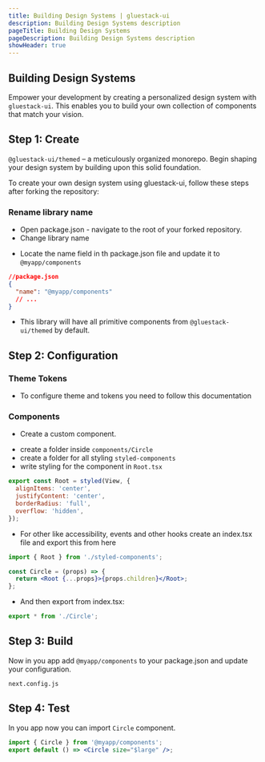 ```yaml
---
title: Building Design Systems | gluestack-ui
description: Building Design Systems description
pageTitle: Building Design Systems
pageDescription: Building Design Systems description
showHeader: true
---
```



<Meta title="Guides/Building Design Systems" />

## Building Design Systems

Empower your development by creating a personalized design system with `gluestack-ui`.
This enables you to build your own collection of components that match your vision.

## Step 1: Create

`@gluestack-ui/themed` – a meticulously organized monorepo. Begin shaping your design system by building upon this solid foundation.

To create your own design system using gluestack-ui, follow these steps after forking the repository:

### Rename library name

- Open package.json - navigate to the root of your forked repository.
- Change library name

* Locate the name field in th package.json file and update it to `@myapp/components`

```json
//package.json
{
  "name": "@myapp/components"
  // ...
}
```

- This library will have all primitive components from `@gluestack-ui/themed` by default.

## Step 2: Configuration

### Theme Tokens

- To configure theme and tokens you need to follow this documentation

### Components

- Create a custom component.

* create a folder inside `components/Circle`
* create a folder for all styling `styled-components`
* write styling for the component in `Root.tsx`

```jsx
export const Root = styled(View, {
  alignItems: 'center',
  justifyContent: 'center',
  borderRadius: 'full',
  overflow: 'hidden',
});
```

- For other like accessibility, events and other hooks create an index.tsx file and export this from here

```jsx
import { Root } from './styled-components';

const Circle = (props) => {
  return <Root {...props}>{props.children}</Root>;
};
```

- And then export from index.tsx:

```jsx
export * from './Circle';
```

## Step 3: Build

Now in you app add `@myapp/components` to your package.json and update your configuration.

`next.config.js`

## Step 4: Test

In you app now you can import `Circle` component.

```jsx
import { Circle } from '@myapp/components';
export default () => <Circle size="$large" />;
```
